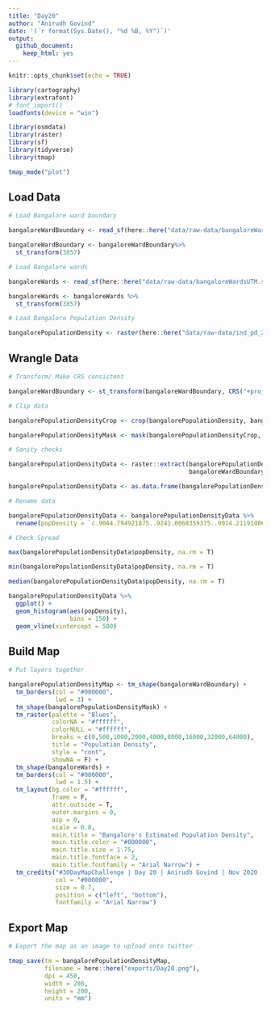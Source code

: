 ```yaml
---
title: "Day20"
author: "Anirudh Govind"
date: '(`r format(Sys.Date(), "%d %B, %Y")`)'
output:
  github_document:
    keep_html: yes
---
```


```r
knitr::opts_chunk$set(echo = TRUE)

library(cartography)
library(extrafont)
# font_import()
loadfonts(device = "win")

library(osmdata)
library(raster)
library(sf)
library(tidyverse)
library(tmap)

tmap_mode("plot")
```

## Load Data

```r
# Load Bangalore ward boundary

bangaloreWardBoundary <- read_sf(here::here("data/raw-data/bangaloreWardBoundary.shp"))

bangaloreWardBoundary <- bangaloreWardBoundary%>% 
  st_transform(3857)

```

```r
# Load Bangalore wards

bangaloreWards <- read_sf(here::here("data/raw-data/bangaloreWardsUTM.shp"))

bangaloreWards <- bangaloreWards %>% 
  st_transform(3857)
```

```r
# Load Bangalore Population Density

bangalorePopulationDensity <- raster(here::here("data/raw-data/ind_pd_2020_1km_UNadj.tif"))

```

## Wrangle Data

```r
# Transform/ Make CRS consistent

bangaloreWardBoundary <- st_transform(bangaloreWardBoundary, CRS("+proj=longlat +datum=WGS84 +no_defs +ellps=WGS84 +towgs84=0,0,0"))

# Clip data

bangalorePopulationDensityCrop <- crop(bangalorePopulationDensity, bangaloreWardBoundary)

bangalorePopulationDensityMask <- mask(bangalorePopulationDensityCrop, bangaloreWardBoundary)

# Sanity checks

bangalorePopulationDensityData <- raster::extract(bangalorePopulationDensityMask,
                                                  bangaloreWardBoundary)

bangalorePopulationDensityData <- as.data.frame(bangalorePopulationDensityData)

# Rename data

bangalorePopulationDensityData <- bangalorePopulationDensityData %>% 
  rename(popDensity = `c.9044.794921875..9241.0068359375..9014.2119140625..10318.2880859375..`)

# Check Spread

max(bangalorePopulationDensityData$popDensity, na.rm = T)

min(bangalorePopulationDensityData$popDensity, na.rm = T)

median(bangalorePopulationDensityData$popDensity, na.rm = T)

bangalorePopulationDensityData %>% 
  ggplot() +
  geom_histogram(aes(popDensity), 
                 bins = 150) +
  geom_vline(xintercept = 500)

```

## Build Map

```r

# Put layers together

bangalorePopulationDensityMap <- tm_shape(bangaloreWardBoundary) +
  tm_borders(col = "#000000",
             lwd = 3) + 
  tm_shape(bangalorePopulationDensityMask) +
  tm_raster(palette = "Blues",
            colorNA = "#ffffff",
            colorNULL = "#ffffff",
            breaks = c(0,500,1000,2000,4000,8000,16000,32000,64000),
            title = "Population Density",
            style = "cont",
            showNA = F) +
  tm_shape(bangaloreWards) +
  tm_borders(col = "#000000",
             lwd = 1.5) +
  tm_layout(bg.color = "#ffffff",
            frame = F,
            attr.outside = T,
            outer.margins = 0,
            asp = 0,
            scale = 0.8,
            main.title = "Bangalore's Estimated Population Density",
            main.title.color = "#000000",
            main.title.size = 1.75,
            main.title.fontface = 2,
            main.title.fontfamily = "Arial Narrow") + 
  tm_credits("#30DayMapChallenge | Day 20 | Anirudh Govind | Nov 2020 | WorldPop (www.worldpop.org - School of Geography and Environmental Science\nUniversity of Southampton; Department of Geography and Geosciences, University of Louisville;Departement de Geographie, Universite de Namur) and\nCenter for International Earth Science Information Network (CIESIN), Columbia University (2018). Global High Resolution Population Denominators Project\nFunded by The Bill and Melinda Gates Foundation (OPP1134076). https://dx.doi.org/10.5258/SOTON/WP00675",
             col = "#000000",
             size = 0.7,
             position = c("left", "bottom"),
             fontfamily = "Arial Narrow")
```

## Export Map

```r
# Export the map as an image to upload onto twitter

tmap_save(tm = bangalorePopulationDensityMap,
          filename = here::here("exports/Day20.png"),
          dpi = 450,
          width = 200,
          height = 200,
          units = "mm")
```
